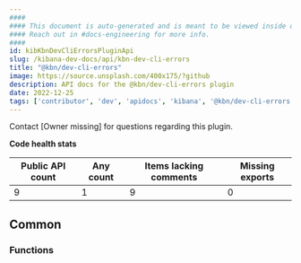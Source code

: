 ```yaml
---
####
#### This document is auto-generated and is meant to be viewed inside our experimental, new docs system.
#### Reach out in #docs-engineering for more info.
####
id: kibKbnDevCliErrorsPluginApi
slug: /kibana-dev-docs/api/kbn-dev-cli-errors
title: "@kbn/dev-cli-errors"
image: https://source.unsplash.com/400x175/?github
description: API docs for the @kbn/dev-cli-errors plugin
date: 2022-12-25
tags: ['contributor', 'dev', 'apidocs', 'kibana', '@kbn/dev-cli-errors']
---
```




Contact [Owner missing] for questions regarding this plugin.

**Code health stats**

| Public API count  | Any count | Items lacking comments | Missing exports |
|-------------------|-----------|------------------------|-----------------|
| 9 | 1 | 9 | 0 |

## Common

### Functions
<DocDefinitionList data={kbnDevCliErrorsObj.common.functions}/>

